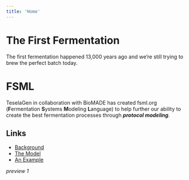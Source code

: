```yaml
---
title: 'Home'
---
```


# The First Fermentation

The first fermentation happened 13,000 years ago and we’re still trying to brew the perfect batch today.

# FSML

TeselaGen in collaboration with BioMADE has created fsml.org (**F**ermentation **S**ystems **M**odeling **L**anguage) to help further our ability to create the best fermentation processes through _**protocol modeling**_.

## Links

- [Background](/background)
- [The Model](/model)
- [An Example](/examples/pdf-yaml-example)

_preview 1_